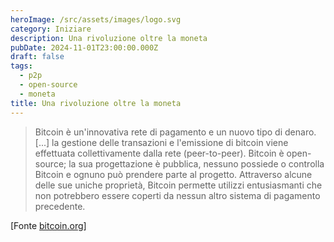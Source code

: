 ```yaml
---
heroImage: /src/assets/images/logo.svg
category: Iniziare
description: Una rivoluzione oltre la moneta
pubDate: 2024-11-01T23:00:00.000Z
draft: false
tags:
  - p2p
  - open-source
  - moneta
title: Una rivoluzione oltre la moneta
---
```


> Bitcoin è un'innovativa rete di pagamento e un nuovo tipo di denaro. \[...] la gestione delle transazioni e l'emissione di bitcoin viene effettuata collettivamente dalla rete (peer-to-peer). Bitcoin è open-source; la sua progettazione è pubblica, nessuno possiede o controlla Bitcoin e ognuno può prendere parte al progetto. Attraverso alcune delle sue uniche proprietà, Bitcoin permette utilizzi entusiasmanti che non potrebbero essere coperti da nessun altro sistema di pagamento precedente.

\[Fonte [bitcoin.org](https://bitcoin.org 'Bitcoin.org')]
